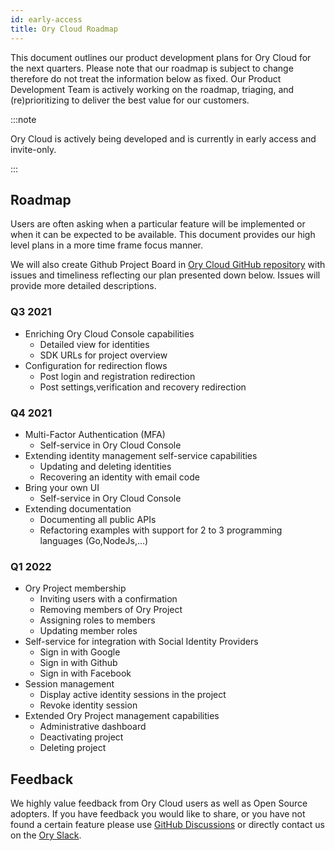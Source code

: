 ```yaml
---
id: early-access
title: Ory Cloud Roadmap
---
```


This document outlines our product development plans for Ory Cloud for the next
quarters. Please note that our roadmap is subject to change therefore do not
treat the information below as fixed. Our Product Development Team is actively
working on the roadmap, triaging, and (re)prioritizing to deliver the best value
for our customers.

:::note

Ory Cloud is actively being developed and is currently in early access and
invite-only.

:::

## Roadmap

Users are often asking when a particular feature will be implemented or when it
can be expected to be available. This document provides our high level plans in
a more time frame focus manner.

We will also create Github Project Board in
[Ory Cloud GitHub repository](https://github.com/ory/cloud) with issues and
timeliness reflecting our plan presented down below. Issues will provide more
detailed descriptions.

### Q3 2021

- Enriching Ory Cloud Console capabilities
  - Detailed view for identities
  - SDK URLs for project overview
- Configuration for redirection flows
  - Post login and registration redirection
  - Post settings,verification and recovery redirection

### Q4 2021

- Multi-Factor Authentication (MFA)
  - Self-service in Ory Cloud Console
- Extending identity management self-service capabilities
  - Updating and deleting identities
  - Recovering an identity with email code
- Bring your own UI
  - Self-service in Ory Cloud Console
- Extending documentation
  - Documenting all public APIs
  - Refactoring examples with support for 2 to 3 programming languages
    (Go,NodeJs,...)

### Q1 2022

- Ory Project membership
  - Inviting users with a confirmation
  - Removing members of Ory Project
  - Assigning roles to members
  - Updating member roles
- Self-service for integration with Social Identity Providers
  - Sign in with Google
  - Sign in with Github
  - Sign in with Facebook
- Session management
  - Display active identity sessions in the project
  - Revoke identity session
- Extended Ory Project management capabilities
  - Administrative dashboard
  - Deactivating project
  - Deleting project

## Feedback

We highly value feedback from Ory Cloud users as well as Open Source adopters.
If you have feedback you would like to share, or you have not found a certain
feature please use
[GitHub Discussions](https://github.com/ory/cloud/discussions) or directly
contact us on the [Ory Slack](https://slack.ory.sh/).
